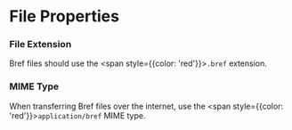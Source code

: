 # File Properties

### File Extension
Bref files should use the <span style={{color: 'red'}}>`.bref`</span> extension.
### MIME Type
When transferring Bref files over the internet, use the <span style={{color: 'red'}}>`application/bref`</span> MIME type.